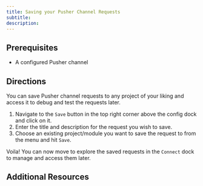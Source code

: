 ```yaml
---
title: Saving your Pusher Channel Requests
subtitle:
description:
---
```


## Prerequisites

- A configured Pusher channel

## Directions

You can save Pusher channel requests to any project of your liking and access it to debug and test the requests later.

1. Navigate to the `Save` button in the top right corner above the config dock and click on it.
2. Enter the title and description for the request you wish to save.
3. Choose an existing project/module you want to save the request to from the menu and hit `Save`.

Voila! You can now move to explore the saved requests in the `Connect` dock to manage and access them later.

## Additional Resources
